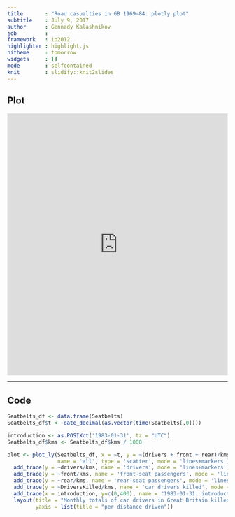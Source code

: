 ```yaml
---
title       : "Road casualties in GB 1969–84: plotly plot"
subtitle    : July 9, 2017
author      : Gennady Kalashnikov
job         : 
framework   : io2012
highlighter : highlight.js
hitheme     : tomorrow
widgets     : []
mode        : selfcontained
knit        : slidify::knit2slides
---
```


## Plot

<iframe src="https://hk-coursera.github.io/r-plotly-plot-assignment/plot-only.html"
        height="600" width="100%"
        scrolling="no" seamless="seamless"
        frameBorder="0">
</iframe>

---

## Code

```r
Seatbelts_df <- data.frame(Seatbelts)
Seatbelts_df$t <- date_decimal(as.vector(time(Seatbelts[,0])))

introduction <- as.POSIXct('1983-01-31', tz = "UTC")
Seatbelts_df$kms <- Seatbelts_df$kms / 1000

plot <- plot_ly(Seatbelts_df, x = ~t, y = ~(drivers + front + rear)/kms,
                name = 'all', type = 'scatter', mode = 'lines+markers') %>%
  add_trace(y = ~drivers/kms, name = 'drivers', mode = 'lines+markers') %>%
  add_trace(y = ~front/kms, name = 'front-seat passengers', mode = 'lines+markers') %>%
  add_trace(y = ~rear/kms, name = 'rear-seat passengers', mode = 'lines+markers') %>%
  add_trace(y = ~DriversKilled/kms, name = 'car drivers killed', mode = 'lines+markers', line = list(color='black')) %>%
  add_trace(x = introduction, y=c(0,400), name = "1983-01-31: introduction\nof compulsory seat\nbelts wearing", mode = "lines", line = list(color='red')) %>%
  layout(title = "Monthly totals of car drivers in Great Britain killed or seriously injured",
         yaxis = list(title = "per distance driven"))
```
